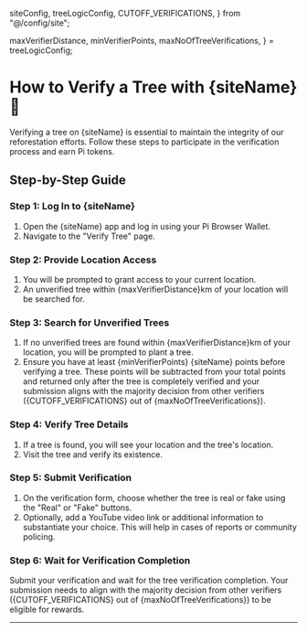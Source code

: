   siteConfig,
  treeLogicConfig,
  CUTOFF_VERIFICATIONS,
} from "@/config/site";

  maxVerifierDistance,
  minVerifierPoints,
  maxNoOfTreeVerifications,
} = treeLogicConfig;

# How to Verify a Tree with {siteName} 🌱

Verifying a tree on {siteName} is essential to maintain the integrity of our reforestation efforts. Follow these steps to participate in the verification process and earn Pi tokens.

## Step-by-Step Guide

### Step 1: Log In to {siteName}

1. Open the {siteName} app and log in using your Pi Browser Wallet.
2. Navigate to the "Verify Tree" page.

### Step 2: Provide Location Access

1. You will be prompted to grant access to your current location.
2. An unverified tree within {maxVerifierDistance}km of your location will be searched for.

### Step 3: Search for Unverified Trees

1. If no unverified trees are found within {maxVerifierDistance}km of your location, you will be prompted to plant a tree.
2. Ensure you have at least {minVerifierPoints} {siteName} points before verifying a tree. These points will be subtracted from your total points and returned only after the tree is completely verified and your submission aligns with the majority decision from other verifiers ({CUTOFF_VERIFICATIONS} out of {maxNoOfTreeVerifications}).

### Step 4: Verify Tree Details

1. If a tree is found, you will see your location and the tree's location.
2. Visit the tree and verify its existence.

### Step 5: Submit Verification

1. On the verification form, choose whether the tree is real or fake using the "Real" or "Fake" buttons.
2. Optionally, add a YouTube video link or additional information to substantiate your choice. This will help in cases of reports or community policing.

### Step 6: Wait for Verification Completion

Submit your verification and wait for the tree verification completion. Your submission needs to align with the majority decision from other verifiers ({CUTOFF_VERIFICATIONS} out of {maxNoOfTreeVerifications}) to be eligible for rewards.

---

<Summary />
